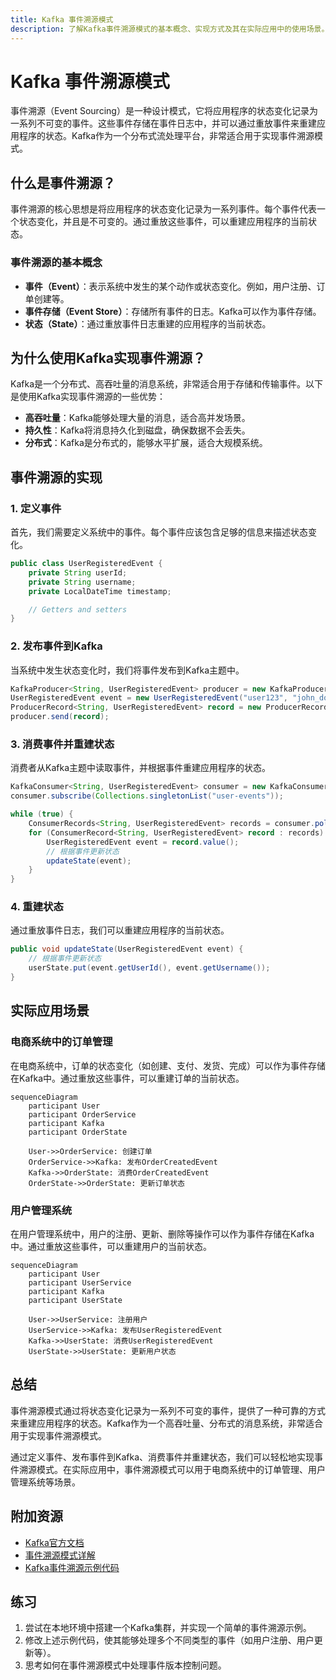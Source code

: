 ```yaml
---
title: Kafka 事件溯源模式
description: 了解Kafka事件溯源模式的基本概念、实现方式及其在实际应用中的使用场景。
---
```


# Kafka 事件溯源模式

事件溯源（Event Sourcing）是一种设计模式，它将应用程序的状态变化记录为一系列不可变的事件。这些事件存储在事件日志中，并可以通过重放事件来重建应用程序的状态。Kafka作为一个分布式流处理平台，非常适合用于实现事件溯源模式。

## 什么是事件溯源？

事件溯源的核心思想是将应用程序的状态变化记录为一系列事件。每个事件代表一个状态变化，并且是不可变的。通过重放这些事件，可以重建应用程序的当前状态。

### 事件溯源的基本概念

- **事件（Event）**：表示系统中发生的某个动作或状态变化。例如，用户注册、订单创建等。
- **事件存储（Event Store）**：存储所有事件的日志。Kafka可以作为事件存储。
- **状态（State）**：通过重放事件日志重建的应用程序的当前状态。

## 为什么使用Kafka实现事件溯源？

Kafka是一个分布式、高吞吐量的消息系统，非常适合用于存储和传输事件。以下是使用Kafka实现事件溯源的一些优势：

- **高吞吐量**：Kafka能够处理大量的消息，适合高并发场景。
- **持久性**：Kafka将消息持久化到磁盘，确保数据不会丢失。
- **分布式**：Kafka是分布式的，能够水平扩展，适合大规模系统。

## 事件溯源的实现

### 1. 定义事件

首先，我们需要定义系统中的事件。每个事件应该包含足够的信息来描述状态变化。

```java
public class UserRegisteredEvent {
    private String userId;
    private String username;
    private LocalDateTime timestamp;

    // Getters and setters
}
```

### 2. 发布事件到Kafka

当系统中发生状态变化时，我们将事件发布到Kafka主题中。

```java
KafkaProducer<String, UserRegisteredEvent> producer = new KafkaProducer<>(props);
UserRegisteredEvent event = new UserRegisteredEvent("user123", "john_doe", LocalDateTime.now());
ProducerRecord<String, UserRegisteredEvent> record = new ProducerRecord<>("user-events", event.getUserId(), event);
producer.send(record);
```

### 3. 消费事件并重建状态

消费者从Kafka主题中读取事件，并根据事件重建应用程序的状态。

```java
KafkaConsumer<String, UserRegisteredEvent> consumer = new KafkaConsumer<>(props);
consumer.subscribe(Collections.singletonList("user-events"));

while (true) {
    ConsumerRecords<String, UserRegisteredEvent> records = consumer.poll(Duration.ofMillis(100));
    for (ConsumerRecord<String, UserRegisteredEvent> record : records) {
        UserRegisteredEvent event = record.value();
        // 根据事件更新状态
        updateState(event);
    }
}
```

### 4. 重建状态

通过重放事件日志，我们可以重建应用程序的当前状态。

```java
public void updateState(UserRegisteredEvent event) {
    // 根据事件更新状态
    userState.put(event.getUserId(), event.getUsername());
}
```

## 实际应用场景

### 电商系统中的订单管理

在电商系统中，订单的状态变化（如创建、支付、发货、完成）可以作为事件存储在Kafka中。通过重放这些事件，可以重建订单的当前状态。

```mermaid
sequenceDiagram
    participant User
    participant OrderService
    participant Kafka
    participant OrderState

    User->>OrderService: 创建订单
    OrderService->>Kafka: 发布OrderCreatedEvent
    Kafka->>OrderState: 消费OrderCreatedEvent
    OrderState->>OrderState: 更新订单状态
```

### 用户管理系统

在用户管理系统中，用户的注册、更新、删除等操作可以作为事件存储在Kafka中。通过重放这些事件，可以重建用户的当前状态。

```mermaid
sequenceDiagram
    participant User
    participant UserService
    participant Kafka
    participant UserState

    User->>UserService: 注册用户
    UserService->>Kafka: 发布UserRegisteredEvent
    Kafka->>UserState: 消费UserRegisteredEvent
    UserState->>UserState: 更新用户状态
```

## 总结

事件溯源模式通过将状态变化记录为一系列不可变的事件，提供了一种可靠的方式来重建应用程序的状态。Kafka作为一个高吞吐量、分布式的消息系统，非常适合用于实现事件溯源模式。

通过定义事件、发布事件到Kafka、消费事件并重建状态，我们可以轻松地实现事件溯源模式。在实际应用中，事件溯源模式可以用于电商系统中的订单管理、用户管理系统等场景。

## 附加资源

- [Kafka官方文档](https://kafka.apache.org/documentation/)
- [事件溯源模式详解](https://martinfowler.com/eaaDev/EventSourcing.html)
- [Kafka事件溯源示例代码](https://github.com/example/kafka-event-sourcing)

## 练习

1. 尝试在本地环境中搭建一个Kafka集群，并实现一个简单的事件溯源示例。
2. 修改上述示例代码，使其能够处理多个不同类型的事件（如用户注册、用户更新等）。
3. 思考如何在事件溯源模式中处理事件版本控制问题。
